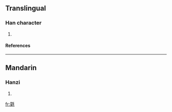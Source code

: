 ==Translingual==
===Han character===
{{Han char|rn=82|rad=毛|as=14|sn=18|four=4221<sub>4</sub>|canj=廿人竹手山 (TOHQU)}}
# {{defn|Han|sort=毛14}}
====References====
{{Han ref|kx=0596.330|dkj=16993|dj=0988.090|hdz=32006.170|uh=6C0B|ud=27659|bh=EFEA|bd=61418}}

----
==Mandarin==
===Hanzi===
{{cmn-hanzi|pin=[[méng]] ([[meng2]])|wg=meng<sup>2</sup>}}
# {{defn|Mandarin}}

[[fr:氋]]